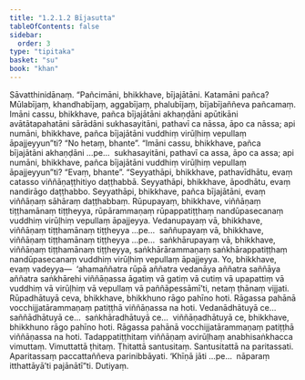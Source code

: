 ```yaml
---
title: "1.2.1.2 Bījasutta"
tableOfContents: false
sidebar:
  order: 3
type: "tipitaka"
basket: "su"
book: "khan"
---
```



<DynamicBreadcrumb />

<Division number="54" book="khan">

<Paragraph number="237" book="khan">
Sāvatthinidānaṃ. “Pañcimāni, bhikkhave, bījajātāni. Katamāni pañca? Mūlabījaṃ, khandhabījaṃ, aggabījaṃ, phalubījaṃ, bījabījaññeva pañcamaṃ. Imāni cassu, bhikkhave, pañca bījajātāni akhaṇḍāni apūtikāni avātātapahatāni sārādāni sukhasayitāni, pathavī ca nāssa, āpo ca nāssa; api numāni, bhikkhave, pañca bījajātāni vuddhiṃ virūḷhiṃ vepullaṃ āpajjeyyun”ti? “No hetaṃ, bhante”. “Imāni cassu, bhikkhave, pañca bījajātāni akhaṇḍāni …pe…  sukhasayitāni, pathavī ca assa, āpo ca assa; api numāni, bhikkhave, pañca bījajātāni vuddhiṃ virūḷhiṃ vepullaṃ āpajjeyyun”ti? “Evaṃ, bhante”. “Seyyathāpi, bhikkhave, pathavīdhātu, evaṃ catasso viññāṇaṭṭhitiyo daṭṭhabbā. Seyyathāpi, bhikkhave, āpodhātu, evaṃ nandirāgo daṭṭhabbo. Seyyathāpi, bhikkhave, pañca bījajātāni, evaṃ viññāṇaṃ sāhāraṃ daṭṭhabbaṃ.
</Paragraph>

<Paragraph number="238" book="khan">
Rūpupayaṃ, bhikkhave, viññāṇaṃ tiṭṭhamānaṃ tiṭṭheyya, rūpārammaṇaṃ rūpappatiṭṭhaṃ nandūpasecanaṃ vuddhiṃ virūḷhiṃ vepullaṃ āpajjeyya. Vedanupayaṃ vā, bhikkhave, viññāṇaṃ tiṭṭhamānaṃ tiṭṭheyya …pe…  saññupayaṃ vā, bhikkhave, viññāṇaṃ tiṭṭhamānaṃ tiṭṭheyya …pe…  saṅkhārupayaṃ vā, bhikkhave, viññāṇaṃ tiṭṭhamānaṃ tiṭṭheyya, saṅkhārārammaṇaṃ saṅkhārappatiṭṭhaṃ nandūpasecanaṃ vuddhiṃ virūḷhiṃ vepullaṃ āpajjeyya.
</Paragraph>

<Paragraph number="239" book="khan">
Yo, bhikkhave, evaṃ vadeyya—  ‘ahamaññatra rūpā aññatra vedanāya aññatra saññāya aññatra saṅkhārehi viññāṇassa āgatiṃ vā gatiṃ vā cutiṃ vā upapattiṃ vā vuddhiṃ vā virūḷhiṃ vā vepullaṃ vā paññāpessāmī’ti, netaṃ ṭhānaṃ vijjati.
</Paragraph>

<Paragraph number="240" book="khan">
Rūpadhātuyā ceva, bhikkhave, bhikkhuno rāgo pahīno hoti. Rāgassa pahānā vocchijjatārammaṇaṃ patiṭṭhā viññāṇassa na hoti. Vedanādhātuyā ce…  saññādhātuyā ce…  saṅkhāradhātuyā ce…  viññāṇadhātuyā ce, bhikkhave, bhikkhuno rāgo pahīno hoti. Rāgassa pahānā vocchijjatārammaṇaṃ patiṭṭhā viññāṇassa na hoti. Tadappatiṭṭhitaṃ viññāṇaṃ avirūḷhaṃ anabhisaṅkhacca vimuttaṃ. Vimuttattā ṭhitaṃ. Ṭhitattā santusitaṃ. Santusitattā na paritassati. Aparitassaṃ paccattaññeva parinibbāyati. ‘Khīṇā jāti …pe…  nāparaṃ itthattāyā’ti pajānātī”ti.

</Paragraph>
</Division>

<Paragraph number="241" type="center" book="khan">
Dutiyaṃ.
</Paragraph>